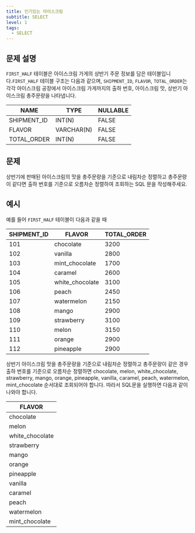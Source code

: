 ```yaml
---
title: 인기있는 아이스크림
subtitle: SELECT
level: 1
tags:
  - SELECT
---
```


## 문제 설명

`FIRST_HALF` 테이블은 아이스크림 가게의 상반기 주문 정보를 담은 테이블입니다.`FIRST_HALF` 테이블 구조는 다음과 같으며, `SHIPMENT_ID`, `FLAVOR`, `TOTAL_ORDER`는 각각 아이스크림 공장에서 아이스크림 가게까지의 출하 번호, 아이스크림 맛, 상반기 아이스크림 총주문량을 나타냅니다.

| NAME        | TYPE       | NULLABLE |
| ----------- | ---------- | -------- |
| SHIPMENT_ID | INT(N)     | FALSE    |
| FLAVOR      | VARCHAR(N) | FALSE    |
| TOTAL_ORDER | INT(N)     | FALSE    |

## 문제

상반기에 판매된 아이스크림의 맛을 총주문량을 기준으로 내림차순 정렬하고 총주문량이 같다면 출하 번호를 기준으로 오름차순 정렬하여 조회하는 SQL 문을 작성해주세요.

## 예시

예를 들어 `FIRST_HALF` 테이블이 다음과 같을 때

| SHIPMENT_ID | FLAVOR          | TOTAL_ORDER |
| ----------- | --------------- | ----------- |
| 101         | chocolate       | 3200        |
| 102         | vanilla         | 2800        |
| 103         | mint_chocolate  | 1700        |
| 104         | caramel         | 2600        |
| 105         | white_chocolate | 3100        |
| 106         | peach           | 2450        |
| 107         | watermelon      | 2150        |
| 108         | mango           | 2900        |
| 109         | strawberry      | 3100        |
| 110         | melon           | 3150        |
| 111         | orange          | 2900        |
| 112         | pineapple       | 2900        |

상반기 아이스크림 맛을 총주문량을 기준으로 내림차순 정렬하고 총주문량이 같은 경우 출하 번호를 기준으로 오름차순 정렬하면 chocolate, melon, white_chocolate, strawberry, mango, orange, pineapple, vanilla, caramel, peach, watermelon, mint_chocolate 순서대로 조회되어야 합니다. 따라서 SQL문을 실행하면 다음과 같이 나와야 합니다.

| FLAVOR          |
| --------------- |
| chocolate       |
| melon           |
| white_chocolate |
| strawberry      |
| mango           |
| orange          |
| pineapple       |
| vanilla         |
| caramel         |
| peach           |
| watermelon      |
| mint_chocolate  |
